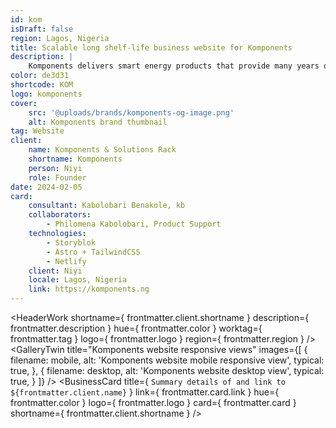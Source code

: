 ```yaml
---
id: kom
isDraft: false
region: Lagos, Nigeria
title: Scalable long shelf-life business website for Komponents
description: |
    Komponents delivers smart energy products that provide many years of solid service. They're trusted for the best procurement prices, implementation of manufacturer warranty, and unmatched after-sales support.
color: de3d31
shortcode: KOM
logo: komponents
cover:
    src: '@uploads/brands/komponents-og-image.png'
    alt: Komponents brand thumbnail
tag: Website
client:
    name: Komponents & Solutions Rack
    shortname: Komponents
    person: Niyi
    role: Founder
date: 2024-02-05
card:
    consultant: Kabolobari Benakole, kb
    collaborators:
        - Philomena Kabolobari, Product Support
    technologies:
        - Storyblok
        - Astro + TailwindCSS
        - Netlify
    client: Niyi
    locale: Lagos, Nigeria
    link: https://komponents.ng
---
```



<HeaderWork
    shortname={ frontmatter.client.shortname }
    description={ frontmatter.description }
    hue={ frontmatter.color }
    worktag={ frontmatter.tag }
    logo={ frontmatter.logo }
    region={ frontmatter.region }
/>
<GalleryTwin
    title="Komponents website responsive views"
    images={[
        { filename: mobile, alt: 'Komponents website mobile responsive view', typical: true, },
        { filename: desktop, alt: 'Komponents website desktop view', typical: true, }
    ]}
/>
<BusinessCard
    title={ `Summary details of and link to ${frontmatter.client.name}` }
    link={ frontmatter.card.link }
    hue={ frontmatter.color }
    logo={ frontmatter.logo }
    card={ frontmatter.card }
    shortname={ frontmatter.client.shortname }
/>